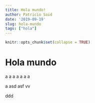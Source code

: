 ```yaml
---
title: Hola mundo!
author: Patricio Said
date: '2019-09-19'
slug: hola-mundo
tags: ["hola"]
---
```




```r
knitr::opts_chunk$set(collapse = TRUE)
```

<!--more-->

# Hola mundo 
a
a
a
a
a
a
a
 
 a
 asd
 asf
 vv
 
 ddd
 
 